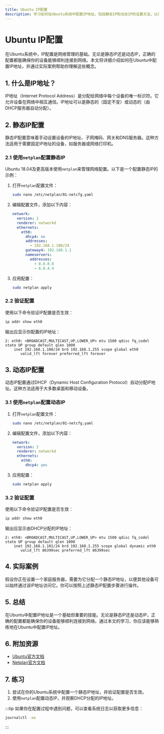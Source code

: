 ```yaml
---
title: Ubuntu IP配置
description: 学习如何在Ubuntu系统中配置IP地址，包括静态IP和动态IP的设置方法，以及相关的网络工具使用。
---
```


# Ubuntu IP配置

在Ubuntu系统中，IP配置是网络管理的基础。无论是静态IP还是动态IP，正确的配置都能确保你的设备能够顺利连接到网络。本文将详细介绍如何在Ubuntu中配置IP地址，并通过实际案例帮助你理解这些概念。

## 1. 什么是IP地址？

IP地址（Internet Protocol Address）是分配给网络中每个设备的唯一标识符。它允许设备在网络中相互通信。IP地址可以是静态的（固定不变）或动态的（由DHCP服务器自动分配）。

## 2. 静态IP配置

静态IP配置意味着手动设置设备的IP地址、子网掩码、网关和DNS服务器。这种方法适用于需要固定IP地址的设备，如服务器或网络打印机。

### 2.1 使用`netplan`配置静态IP

Ubuntu 18.04及更高版本使用`netplan`来管理网络配置。以下是一个配置静态IP的示例：

1. 打开`netplan`配置文件：

   ```bash
   sudo nano /etc/netplan/01-netcfg.yaml
   ```

2. 编辑配置文件，添加以下内容：

   ```yaml
   network:
     version: 2
     renderer: networkd
     ethernets:
       eth0:
         dhcp4: no
         addresses:
           - 192.168.1.100/24
         gateway4: 192.168.1.1
         nameservers:
           addresses:
             - 8.8.8.8
             - 8.8.4.4
   ```

3. 应用配置：

   ```bash
   sudo netplan apply
   ```

### 2.2 验证配置

使用以下命令验证IP配置是否生效：

```bash
ip addr show eth0
```

输出应显示你配置的IP地址：

```plaintext
2: eth0: <BROADCAST,MULTICAST,UP,LOWER_UP> mtu 1500 qdisc fq_codel state UP group default qlen 1000
    inet 192.168.1.100/24 brd 192.168.1.255 scope global eth0
       valid_lft forever preferred_lft forever
```

## 3. 动态IP配置

动态IP配置通过DHCP（Dynamic Host Configuration Protocol）自动分配IP地址。这种方法适用于大多数桌面和移动设备。

### 3.1 使用`netplan`配置动态IP

1. 打开`netplan`配置文件：

   ```bash
   sudo nano /etc/netplan/01-netcfg.yaml
   ```

2. 编辑配置文件，添加以下内容：

   ```yaml
   network:
     version: 2
     renderer: networkd
     ethernets:
       eth0:
         dhcp4: yes
   ```

3. 应用配置：

   ```bash
   sudo netplan apply
   ```

### 3.2 验证配置

使用以下命令验证IP配置是否生效：

```bash
ip addr show eth0
```

输出应显示由DHCP分配的IP地址：

```plaintext
2: eth0: <BROADCAST,MULTICAST,UP,LOWER_UP> mtu 1500 qdisc fq_codel state UP group default qlen 1000
    inet 192.168.1.101/24 brd 192.168.1.255 scope global dynamic eth0
       valid_lft 86399sec preferred_lft 86399sec
```

## 4. 实际案例

假设你正在设置一个家庭服务器，需要为它分配一个静态IP地址，以便其他设备可以始终通过该IP地址访问它。你可以按照上述静态IP配置步骤进行操作。

## 5. 总结

在Ubuntu中配置IP地址是一个基础但重要的技能。无论是静态IP还是动态IP，正确的配置都能确保你的设备能够顺利连接到网络。通过本文的学习，你应该能够熟练地在Ubuntu中配置IP地址。

## 6. 附加资源

- [Ubuntu官方文档](https://ubuntu.com/server/docs/network-configuration)
- [Netplan官方文档](https://netplan.io/)

## 7. 练习

1. 尝试在你的Ubuntu系统中配置一个静态IP地址，并验证配置是否生效。
2. 使用`netplan`配置动态IP，并观察DHCP分配的IP地址。

:::tip
如果你在配置过程中遇到问题，可以查看系统日志以获取更多信息：

```bash
journalctl -xe
```
:::